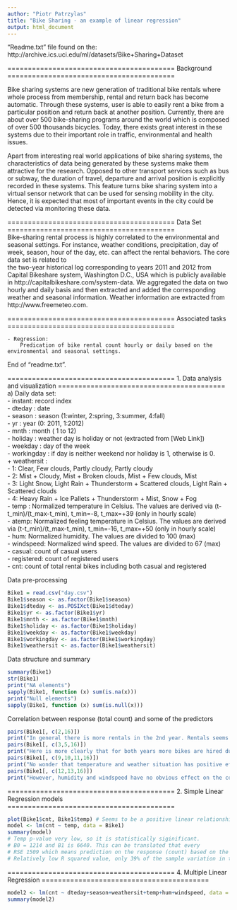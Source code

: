 ```yaml
---
author: "Piotr Patrzylas"
title: "Bike Sharing - an example of linear regression"
output: html_document
---
```


"Readme.txt" file found on the: http://archive.ics.uci.edu/ml/datasets/Bike+Sharing+Dataset

=========================================
Background 
=========================================  

Bike sharing systems are new generation of traditional bike rentals where whole process from membership, rental and return 
back has become automatic. Through these systems, user is able to easily rent a bike from a particular position and return 
back at another position. Currently, there are about over 500 bike-sharing programs around the world which is composed of 
over 500 thousands bicycles. Today, there exists great interest in these systems due to their important role in traffic, 
environmental and health issues. 

Apart from interesting real world applications of bike sharing systems, the characteristics of data being generated by
these systems make them attractive for the research. Opposed to other transport services such as bus or subway, the duration
of travel, departure and arrival position is explicitly recorded in these systems. This feature turns bike sharing system into
a virtual sensor network that can be used for sensing mobility in the city. Hence, it is expected that most of important
events in the city could be detected via monitoring these data.

=========================================
Data Set
=========================================  
Bike-sharing rental process is highly correlated to the environmental and seasonal settings. For instance, weather conditions,
precipitation, day of week, season, hour of the day, etc. can affect the rental behaviors. The core data set is related to  
the two-year historical log corresponding to years 2011 and 2012 from Capital Bikeshare system, Washington D.C., USA which is 
publicly available in http://capitalbikeshare.com/system-data. We aggregated the data on two hourly and daily basis and then 
extracted and added the corresponding weather and seasonal information. Weather information are extracted from http://www.freemeteo.com. 

=========================================
Associated tasks
=========================================  

	- Regression: 
		Predication of bike rental count hourly or daily based on the environmental and seasonal settings.  
	
	
End of "readme.txt".
	
=========================================
1. Data analysis and visualization
=========================================  
a) Daily data set:  
- instant: record index  
- dteday : date  
- season : season (1:winter, 2:spring, 3:summer, 4:fall)  
- yr : year (0: 2011, 1:2012)  
- mnth : month ( 1 to 12)  
- holiday : weather day is holiday or not (extracted from [Web Link])  
- weekday : day of the week  
- workingday : if day is neither weekend nor holiday is 1, otherwise is 0.  
+ weathersit :  
- 1: Clear, Few clouds, Partly cloudy, Partly cloudy  
- 2: Mist + Cloudy, Mist + Broken clouds, Mist + Few clouds, Mist  
- 3: Light Snow, Light Rain + Thunderstorm + Scattered clouds, Light Rain + Scattered clouds  
- 4: Heavy Rain + Ice Pallets + Thunderstorm + Mist, Snow + Fog  
- temp : Normalized temperature in Celsius. The values are derived via (t-t_min)/(t_max-t_min), t_min=-8, t_max=+39 (only in hourly scale)  
- atemp: Normalized feeling temperature in Celsius. The values are derived via (t-t_min)/(t_max-t_min), t_min=-16, t_max=+50 (only in hourly scale)  
- hum: Normalized humidity. The values are divided to 100 (max)  
- windspeed: Normalized wind speed. The values are divided to 67 (max)  
- casual: count of casual users  
- registered: count of registered users  
- cnt: count of total rental bikes including both casual and registered   

Data pre-processing  
```r
Bike1 = read.csv("day.csv")
Bike1$season <- as.factor(Bike1$season)
Bike1$dteday <- as.POSIXct(Bike1$dteday)
Bike1$yr <- as.factor(Bike1$yr)
Bike1$mnth <- as.factor(Bike1$mnth)
Bike1$holiday <- as.factor(Bike1$holiday)
Bike1$weekday <- as.factor(Bike1$weekday)
Bike1$workingday <- as.factor(Bike1$workingday)
Bike1$weathersit <- as.factor(Bike1$weathersit)
```
Data structure and summary  
```r
summary(Bike1)
str(Bike1)
print("NA elements")
sapply(Bike1, function (x) sum(is.na(x)))
print("Null elements")
sapply(Bike1, function (x) sum(is.null(x)))
```

Correlation between response (total count) and some of the predictors  
``` r
pairs(Bike1[, c(2,16)])
print("In general there is more rentals in the 2nd year. Rentals seems to follow a trend described below.")
pairs(Bike1[, c(3,5,16)])
print("Here is more clearly that for both years more bikes are hired during warmer seasons/months.")
pairs(Bike1[, c(9,10,11,16)])
print("No wonder that temperature and weather situation has positive effect on the number of bikes rented.")
pairs(Bike1[, c(12,13,16)])
print("However, humidity and windspeed have no obvious effect on the count.")


```



=========================================
2. Simple Linear Regression models
=========================================  

```r
plot(Bike1$cnt, Bike1$temp) # Seems to be a positive linear relationship
model <- lm(cnt ~ temp, data = Bike1)
summary(model)
# Temp p-value very low, so it is statistically siginificant.
# B0 = 1214 and B1 is 6640. This can be translated that every 
# RSE 1509 which means prediction on the response (count) based on the temperature would be off by about 1509.
# Relatively low R squared value, only 39% of the sample variation in the response is explained by the temperature.
```
  
  
=========================================
4. Multiple Linear Regression
=========================================  

```r
model2 <- lm(cnt ~ dteday+season+weathersit+temp+hum+windspeed, data = Bike1)
summary(model2)
```

